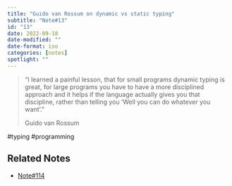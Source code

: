 ```yaml
---
title: "Guido van Rossum on dynamic vs static typing"
subtitle: "Note#13"
id: "13"
date: 2022-09-18
date-modified: ""
date-format: iso
categories: [notes]
spotlight: ""
---
```

> "I learned a painful lesson, that for small programs dynamic typing is great, for large programs you have to have a more disciplined approach and it helps if the language actually gives you that discipline, rather than telling you 'Well you can do whatever you want'."
> 
> Guido van Rossum

  #typing #programming

## Related Notes

* [Note#114](/notes/114/)
